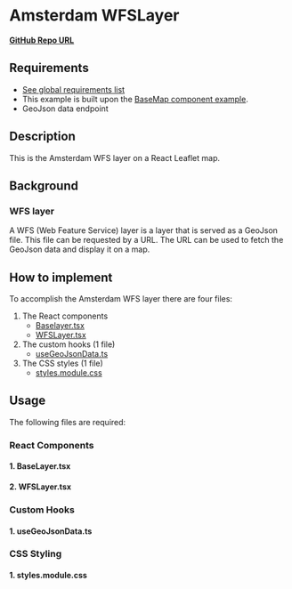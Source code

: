 

<Meta of={WFSLayerStories} />

# Amsterdam WFSLayer

**<a href="https://github.com/Amsterdam/ee-react-map-demos/tree/main/src/pages/ReactLeaflet/WFSLayer" target="_blank">GitHub Repo URL</a>**

## Requirements

- [See global requirements list](../?path=/docs/global-requirements--docs)
- This example is built upon the [BaseMap component example](../?path=/docs/react-leaflet-baselayer--docs).
- GeoJson data endpoint

## Description

This is the Amsterdam WFS layer on a React Leaflet map.

## Background

### WFS layer

A WFS (Web Feature Service) layer is a layer that is served as a GeoJson file. This file can be requested by a URL. The URL can be used to fetch the GeoJson data and display it on a map.

## How to implement

To accomplish the Amsterdam WFS layer there are four files:

1. The React components
   - [Baselayer.tsx](#1-baselayertsx)
   - [WFSLayer.tsx](#2-wfslayertsx)
2. The custom hooks (1 file)
   - [useGeoJsonData.ts](#1-usegeojsondatats)
3. The CSS styles (1 file)
   - [styles.module.css](#1-stylesmodulecss)

## Usage

The following files are required:

### React Components

#### 1. BaseLayer.tsx

<Source code={Baselayer} />

#### 2. WFSLayer.tsx

<Source code={WFSLayer} />

### Custom Hooks

#### 1. useGeoJsonData.ts

<Source code={useGeoJSONData} />

### CSS Styling

#### 1. styles.module.css

<Source code={styles} />
